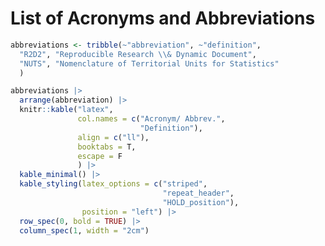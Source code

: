 \clearpage
# List of Acronyms and Abbreviations {.unnumbered}

```r
abbreviations <- tribble(~"abbreviation", ~"definition",
  "R2D2", "Reproducible Research \\& Dynamic Document",
  "NUTS", "Nomenclature of Territorial Units for Statistics"
  )
```





```r
abbreviations |>
  arrange(abbreviation) |>
  knitr::kable("latex",
               col.names = c("Acronym/ Abbrev.",
                             "Definition"),
               align = c("ll"),
               booktabs = T,
               escape = F
               ) |>
  kable_minimal() |>
  kable_styling(latex_options = c("striped",
                                  "repeat_header",
                                  "HOLD_position"),
                position = "left") |>
  row_spec(0, bold = TRUE) |>
  column_spec(1, width = "2cm") 
```

